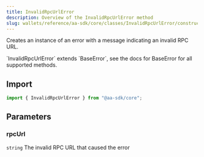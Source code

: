 ```yaml
---
title: InvalidRpcUrlError
description: Overview of the InvalidRpcUrlError method
slug: wallets/reference/aa-sdk/core/classes/InvalidRpcUrlError/constructor
---
```




Creates an instance of an error with a message indicating an invalid RPC URL.

<Note>
  `InvalidRpcUrlError` extends `BaseError`, see the docs for BaseError for all
  supported methods.
</Note>

## Import

```ts
import { InvalidRpcUrlError } from "@aa-sdk/core";
```

## Parameters

### rpcUrl

`string`
The invalid RPC URL that caused the error
